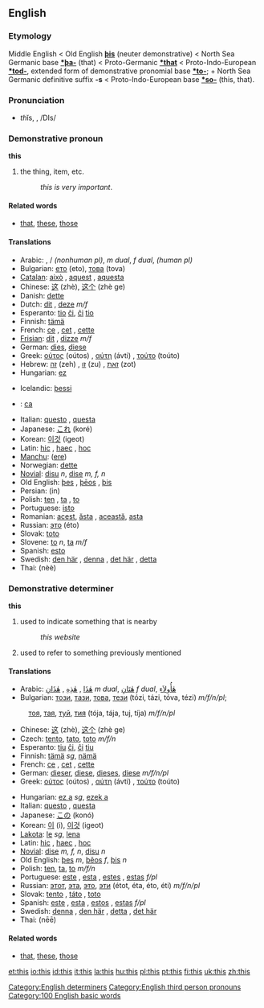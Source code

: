 ==English==

{{rank|have|or|from|28|this|but|all|him}}

===Etymology===
Middle English < Old English '''[[þis]]''' (neuter demonstrative) < North Sea Germanic base '''[[*þa-]]''' (that) < Proto-Germanic '''[[*that]]''' < Proto-Indo-European '''[[*tod-]]''', extended form of demonstrative pronomial base '''[[*to-]]'''; + North Sea Germanic definitive suffix '''-s''' < Proto-Indo-European base '''[[*so-]]''' (this, that).

===Pronunciation===
*<i>th</i>ĭs, {{IPAchar|/ðɪs/}}, /DIs/

===Demonstrative pronoun===
'''this'''

# the thing, item, etc.
#: ''this is very important''.

====Related words====
*[[that]], [[these]], [[those]]

====Translations====
{{top}}
*Arabic: {{ARchar|[[هذا|هٰذَا]]}} {{IPAchar|(háːðaː)}} {{m}}, {{ARchar|[[هذه|هٰذِهِ]]}} {{IPAchar|(haːðíːhi)}} / {{ARchar|[[هذي|هٰذِي]]}} {{IPAchar|(haːðiː)}} {{f}} {{s}} ''(nonhuman pl)'', {{ARchar|[[هذان|هٰذَانِ]]}} {{IPAchar|(haːðáːni)}} ''m dual'', {{ARchar|[[هتان|هٰتَانِ]]}} {{IPAchar|(haːtáːni)}} ''f dual'', {{ARchar|[[هؤلاء|هٰؤلاَءِ]]/[[هأولاء|هٰأولاَءِ]]}} {{IPAchar|(haː’uláː’i)}} ''(human pl)''
*Bulgarian: [[ето]] (eto), [[това]] (tova)
*[[Catalan]]: [[això]] {{n}}, [[aquest]] {{m}}, [[aquesta]] {{f}}
*Chinese: [[这]] (zhè), [[这个]] (zhè ge)
*Danish: [[dette]]
*Dutch: [[dit]] {{n}}, [[deze]] ''m/f''
*Esperanto: [[tio]] [[ĉi]], [[ĉi]] [[tio]]
*Finnish: [[tämä]]
*French: [[ce]] {{m}}, [[cet]] {{m}}, [[cette]] {{f}}
*[[Frisian]]: [[dit]] {{n}}, [[dizze]] ''m/f''
*German: [[dies]], [[diese]]
*Greek: [[ούτος]] (oútos) {{m}}, [[αύτη]] (ávti) {{f}}, [[τούτο]] (toúto) {{n}}
*Hebrew: [[זה]] (zeh) {{m}}, [[זו]] (zu) {{f}}, [[זאת]] (zot) {{p}}
*Hungarian: [[ez]]
{{mid}}
*Icelandic: [[þessi]]
*{{io}}: [[ca]]
*Italian: [[questo]] {{m}}, [[questa]] {{f}}
*Japanese: [[これ]] (koré)
*Korean: [[이것]] (igeot)
*Latin: [[hoc|hic]] {{m}}, [[hoc|haec]] {{f}}, [[hoc]] {{n}}
*[[Manchu]]: ([[ere]])
*Norwegian: [[dette]]
*[[Novial]]: [[disu]] ''n'', [[dise]] ''m, f, n''
*Old English: [[þes]] {{m}}, [[þeos|þēos]] {{f}}, [[þis]] {{n}}
*Persian: {{FAchar|[[اين]]}} (in)
*Polish: [[ten]] {{m}}, [[ta]] {{f}}, [[to]] {{n}}
*Portuguese: [[isto]]
*Romanian: [[acest]], [[ăsta]] {{m}}, [[această]], [[asta]] {{f}}
*Russian: [[это]] (éto)
*Slovak: [[toto]]
*Slovene: [[to]] ''n'', [[ta]] ''m/f''
*Spanish: [[esto]]
*Swedish: [[den här]] {{c}}, [[denna]] {{c}}, [[det här]] {{n}}, [[detta]] {{n}}
*Thai: {{THchar|[[นี่]]}} (nèè)
{{bottom}}

===Demonstrative determiner===
'''this'''

# used to indicate something that is nearby
#:''this website''
# used to refer to something previously mentioned

====Translations====
{{top}}
*Arabic: [[هذا|هٰذَا]] {{IPAchar|(háːðaː)}} {{m}}, [[هذه|هٰذِهِ]] {{IPAchar|(haːðíːhi)}} {{f}}, [[هذان|هٰذَانِ]] {{IPAchar|(haːðáːni)}} ''m dual'', [[هتان|هٰتَانِ]] {{IPAchar|(haːtáːni)}} ''f dual'', [[هأولاء|هٰأُولاَءِ]] {{IPAchar|(haː’uláː’i)}} {{p}}
*Bulgarian: [[този]], [[тази]], [[това]], [[тези]] (tózi, tázi, tóva, tézi) ''m/f/n/pl'';
:[[тоя]], [[тая]], [[туй]], [[тия]] (tója, tája, tuj, tíja) ''m/f/n/pl''
*Chinese: [[这]] (zhè), [[这个]] (zhè ge)
*Czech: [[tento]], [[tato]], [[toto]] ''m/f/n''
*Esperanto: [[tiu]] [[ĉi]], [[ĉi]] [[tiu]]
*Finnish: [[tämä]] ''sg'', [[nämä]] {{p}}
*French: [[ce]] {{m}}, [[cet]] {{m}}, [[cette]] {{f}}
*German: [[dieser]], [[diese]], [[dieses]], [[diese]] ''m/f/n/pl''
*Greek: [[ούτος]] (oútos) {{m}}, [[αύτη]] (ávti) {{f}}, [[τούτο]] (toúto) {{n}}
{{mid}}
*Hungarian: [[ez a]] ''sg'', [[ezek a]] {{p}}
*Italian: [[questo]] {{m}}, [[questa]] {{f}}
*Japanese: [[この]] (konó)
*Korean: [[이]] (i), [[이것]] (igeot)
*[[Lakota]]: [[le]] ''sg'', [[lena]] {{p}}
*Latin: [[hoc|hic]] {{m}}, [[hoc|haec]] {{f}}, [[hoc]] {{n}}
*[[Novial]]: [[dise]] ''m, f, n'', [[disu]] ''n''
*Old English: [[þes]] ''m'', [[þeos|þēos]] ''f'', [[þis]] ''n''
*Polish: [[ten]], [[ta]], [[to]] ''m/f/n''
*Portuguese: [[este]] {{m}}, [[esta]] {{f}}, [[estes]] {{p}}, [[estas]] ''f/pl''
*Russian: [[этот]], [[эта]], [[это]], [[эти]] (étot, éta, éto, éti) ''m/f/n/pl''
*Slovak: [[tento]] {{m}}, [[táto]] {{f}}, [[toto]] {{n}}
*Spanish: [[este]] {{m}}, [[esta]] {{f}},  [[estos]] {{p}}, [[estas]] ''f/pl''
*Swedish: [[denna]] {{c}}, [[den här]] {{c}}, [[detta]] {{n}}, [[det här]] {{n}}
*Thai: {{THchar|[[นี้]]}} (nēē)
{{bottom}}

====Related words====
*[[that]], [[these]], [[those]]

[[Category:English determiners]]
[[Category:English third person pronouns]]
[[Category:100 English basic words]]

[[et:this]]
[[io:this]]
[[id:this]]
[[it:this]]
[[la:this]]
[[hu:this]]
[[pl:this]]
[[pt:this]]
[[fi:this]]
[[uk:this]]
[[zh:this]]